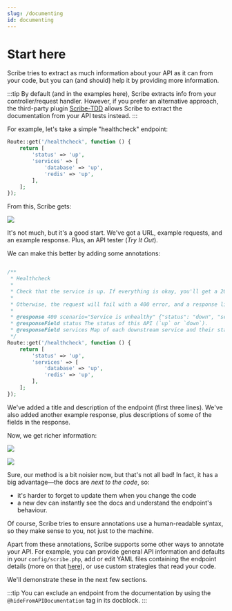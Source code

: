 ```yaml
---
slug: /documenting
id: documenting
---
```


# Start here
Scribe tries to extract as much information about your API as it can from your code, but you can (and should) help it by providing more information.

:::tip
By default (and in the examples here), Scribe extracts info from your controller/request handler. However, if you prefer an alternative approach, the third-party plugin [Scribe-TDD](https://github.com/ajcastro/scribe-tdd) allows Scribe to extract the documentation from your API tests instead.
:::

For example, let's take a simple "healthcheck" endpoint:

```php title=routes/api.php
Route::get('/healthcheck', function () {
    return [
        'status' => 'up',
        'services' => [
            'database' => 'up',
            'redis' => 'up',
        ],
    ];
});
```

From this, Scribe gets:

![](/img/screenshots/docs-bare-example.png)

It's not much, but it's a good start. We've got a URL, example requests, and an example response. Plus, an API tester (_Try It Out_).

We can make this better by adding some annotations:


```php title=routes/api.php

/**
 * Healthcheck
 *
 * Check that the service is up. If everything is okay, you'll get a 200 OK response.
 *
 * Otherwise, the request will fail with a 400 error, and a response listing the failed services.
 *
 * @response 400 scenario="Service is unhealthy" {"status": "down", "services": {"database": "up", "redis": "down"}}
 * @responseField status The status of this API (`up` or `down`).
 * @responseField services Map of each downstream service and their status (`up` or `down`).
 */
Route::get('/healthcheck', function () {
    return [
        'status' => 'up',
        'services' => [
            'database' => 'up',
            'redis' => 'up',
        ],
    ];
});
```

We've added a title and description of the endpoint (first three lines). We've also added another example response, plus descriptions of some of the fields in the response.

Now, we get richer information:

![](/img/screenshots/docs-rich-1.png)

![](/img/screenshots/docs-rich-2.png)


Sure, our method is a bit noisier now, but that's not all bad! In fact, it has a big advantage—the docs are *next to the code*, so:
- it's harder to forget to update them when you change the code
- a new dev can instantly see the docs and understand the endpoint's behaviour.

Of course, Scribe tries to ensure annotations use a human-readable syntax, so they make sense to you, not just to the machine.

Apart from these annotations, Scribe supports some other ways to annotate your API. For example, you can provide general API information and defaults in your `config/scribe.php`, add or edit YAML files containing the endpoint details (more on that [here](/laravel/architecture#what-are-those-yaml-files-for)), or use custom strategies that read your code.

We'll demonstrate these in the next few sections.

:::tip
You can exclude an endpoint from the documentation by using the `@hideFromAPIDocumentation` tag in its docblock.
:::
